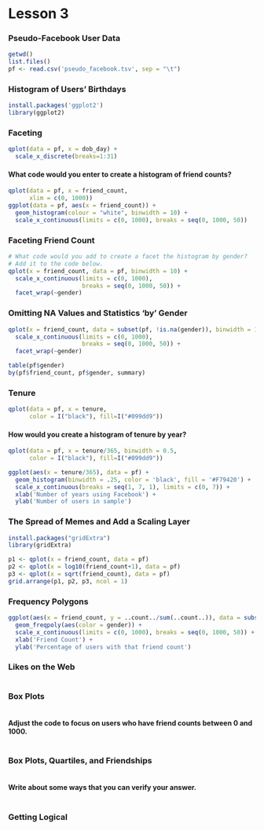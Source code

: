 Lesson 3
========================================================
### Pseudo-Facebook User Data
```r
getwd()
list.files()
pf <- read.csv('pseudo_facebook.tsv', sep = "\t")
```


### Histogram of Users' Birthdays
```r
install.packages('ggplot2')
library(ggplot2)
```


### Faceting
```r
qplot(data = pf, x = dob_day) +
  scale_x_discrete(breaks=1:31)
```


#### What code would you enter to create a histogram of friend counts?
```r
qplot(data = pf, x = friend_count,
      xlim = c(0, 1000))
ggplot(data = pf, aes(x = friend_count)) +
  geom_histogram(colour = "white", binwidth = 10) +
  scale_x_continuous(limits = c(0, 1000), breaks = seq(0, 1000, 50))

```


### Faceting Friend Count
```r
# What code would you add to create a facet the histogram by gender?
# Add it to the code below.
qplot(x = friend_count, data = pf, binwidth = 10) +
  scale_x_continuous(limits = c(0, 1000),
                     breaks = seq(0, 1000, 50)) +
  facet_wrap(~gender)
```


### Omitting NA Values and Statistics 'by' Gender
```r
qplot(x = friend_count, data = subset(pf, !is.na(gender)), binwidth = 10) +
  scale_x_continuous(limits = c(0, 1000),
                     breaks = seq(0, 1000, 50)) +
  facet_wrap(~gender)

table(pf$gender)
by(pf$friend_count, pf$gender, summary)
```


### Tenure
```r
qplot(data = pf, x = tenure, 
      color = I("black"), fill=I("#099dd9"))
```


#### How would you create a histogram of tenure by year?
```r
qplot(data = pf, x = tenure/365, binwidth = 0.5,
      color = I("black"), fill=I("#099dd9"))

ggplot(aes(x = tenure/365), data = pf) + 
  geom_histogram(binwidth = .25, color = 'black', fill = '#F79420') +
  scale_x_continuous(breaks = seq(1, 7, 1), limits = c(0, 7)) + 
  xlab('Number of years using Facebook') + 
  ylab('Number of users in sample')
```


### The Spread of Memes and Add a Scaling Layer
```r
install.packages("gridExtra")
library(gridExtra)

p1 <- qplot(x = friend_count, data = pf)
p2 <- qplot(x = log10(friend_count+1), data = pf)
p3 <- qplot(x = sqrt(friend_count), data = pf)
grid.arrange(p1, p2, p3, ncol = 1)
```


### Frequency Polygons
```r
ggplot(aes(x = friend_count, y = ..count../sum(..count..)), data = subset(pf, !is.na(gender))) +
  geom_freqpoly(aes(color = gender)) + 
  scale_x_continuous(limits = c(0, 1000), breaks = seq(0, 1000, 50)) + 
  xlab('Friend Count') + 
  ylab('Percentage of users with that friend count')
```


### Likes on the Web
```r

```


### Box Plots
```r

```


#### Adjust the code to focus on users who have friend counts between 0 and 1000.
```r

```


### Box Plots, Quartiles, and Friendships
```r

```


#### Write about some ways that you can verify your answer.
```r

```


### Getting Logical
```r

```
